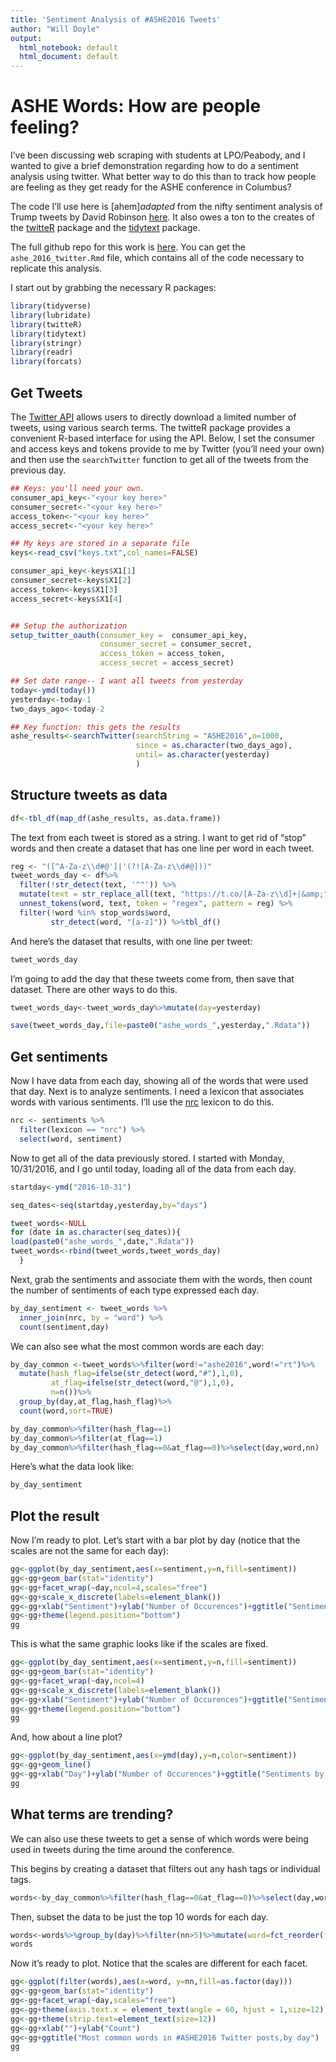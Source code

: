 ```yaml
---
title: 'Sentiment Analysis of #ASHE2016 Tweets'
author: "Will Doyle"
output:
  html_notebook: default
  html_document: default
---
```


# ASHE Words: How are people feeling?

I've been discussing web scraping with students at LPO/Peabody, and I wanted to give a brief demonstration regarding how to do a sentiment analysis using twitter. What better way to do this than to track how people are feeling as they get ready for the ASHE conference in Columbus? 

The code I'll use here is [ahem]*adapted* from the nifty sentiment analysis of Trump tweets by David Robinson [here](http://varianceexplained.org/r/trump-tweets/). It also owes a ton to the creates of the [twitteR](https://cran.r-project.org/web/packages/twitteR/index.html) package and the [tidytext](https://cran.r-project.org/web/packages/tidytext/vignettes/tidytext.html) package.


The full github repo for this work is [here](https://github.com/wdoyle42/ashe_2016_twitter). You can get the `ashe_2016_twitter.Rmd` file, which contains all of the code necessary to replicate this analysis. 

I start out by grabbing the necessary R packages:
```r
library(tidyverse)
library(lubridate)
library(twitteR)
library(tidytext)
library(stringr)
library(readr)
library(forcats)
```


## Get Tweets

The [Twitter API](https://dev.twitter.com/overview/api) allows users to directly download a limited number of tweets, using various search terms. The twitteR package provides a convenient R-based interface for using the API. Below, I set the consumer and access keys and tokens provide to me by Twitter (you'll need your own) and then use the `searchTwitter` function to get all of the tweets from the previous day. 


```r
## Keys: you'll need your own. 
consumer_api_key<-"<your key here>"
consumer_secret<-"<your key here>"
access_token<-"<your key here>"
access_secret<-"<your key here>"

## My keys are stored in a separate file
keys<-read_csv("keys.txt",col_names=FALSE)

consumer_api_key<-keys$X1[1]
consumer_secret<-keys$X1[2]
access_token<-keys$X1[3]
access_secret<-keys$X1[4]


## Setup the authorization
setup_twitter_oauth(consumer_key =  consumer_api_key,
                    consumer_secret = consumer_secret,
                    access_token = access_token,
                    access_secret = access_secret)

## Set date range-- I want all tweets from yesterday
today<-ymd(today())
yesterday<-today-1
two_days_ago<-today-2

## Key function: this gets the results
ashe_results<-searchTwitter(searchString = "ASHE2016",n=1000,
                            since = as.character(two_days_ago),
                            until= as.character(yesterday)
                            )
```

## Structure tweets as data

```r
df<-tbl_df(map_df(ashe_results, as.data.frame))
```

The text from each tweet is stored as a string. I want to get rid of "stop" words and then create a dataset that has one line per word in each tweet. 

```r
reg <- "([^A-Za-z\\d#@']|'(?![A-Za-z\\d#@]))"
tweet_words_day <- df%>%
  filter(!str_detect(text, '^"')) %>%
  mutate(text = str_replace_all(text, "https://t.co/[A-Za-z\\d]+|&amp;", "")) %>%
  unnest_tokens(word, text, token = "regex", pattern = reg) %>%
  filter(!word %in% stop_words$word,
         str_detect(word, "[a-z]")) %>%tbl_df()
```

And here's the dataset that results, with one line per tweet:

```r
tweet_words_day
```

I'm going to add the day that these tweets come from, then save that dataset. There are other ways to do this. 
```r
tweet_words_day<-tweet_words_day%>%mutate(day=yesterday)

save(tweet_words_day,file=paste0("ashe_words_",yesterday,".Rdata"))
```

## Get sentiments

Now I have data from each day, showing all of the words that were used that day. Next is to analyze sentiments. I need a lexicon that associates words with various sentiments. I'll use the [nrc](http://saifmohammad.com/WebPages/NRC-Emotion-Lexicon.htm) lexicon to do this. 

```r

nrc <- sentiments %>%
  filter(lexicon == "nrc") %>%
  select(word, sentiment)
```

Now to get all of the data previously stored. I started with Monday, 10/31/2016, and I go until today, loading all of the data from each day. 

```r
startday<-ymd("2016-10-31")

seq_dates<-seq(startday,yesterday,by="days")

tweet_words<-NULL
for (date in as.character(seq_dates)){
load(paste0("ashe_words_",date,".Rdata"))
tweet_words<-rbind(tweet_words,tweet_words_day)
  }
```

Next, grab the sentiments and associate them with the words, then count the number of sentiments of each type expressed each day. 
```r
by_day_sentiment <- tweet_words %>%
  inner_join(nrc, by = "word") %>%
  count(sentiment,day)
```

We can also see what the most common words are each day:
```r

by_day_common <-tweet_words%>%filter(word!="ashe2016",word!="rt")%>%
  mutate(hash_flag=ifelse(str_detect(word,"#"),1,0),
         at_flag=ifelse(str_detect(word,"@"),1,0),
         n=n())%>%
  group_by(day,at_flag,hash_flag)%>%
  count(word,sort=TRUE)

by_day_common%>%filter(hash_flag==1)  
by_day_common%>%filter(at_flag==1)  
by_day_common%>%filter(hash_flag==0&at_flag==0)%>%select(day,word,nn)


```


Here's what the data look like:
```r
by_day_sentiment
```


## Plot the result

Now I'm ready to plot. Let's start with a bar plot by day (notice that the scales are not the same for each day):


```r
gg<-ggplot(by_day_sentiment,aes(x=sentiment,y=n,fill=sentiment))
gg<-gg+geom_bar(stat="identity")
gg<-gg+facet_wrap(~day,ncol=4,scales="free")
gg<-gg+scale_x_discrete(labels=element_blank())
gg<-gg+xlab("Sentiment")+ylab("Number of Occurences")+ggtitle("Sentiments by Day")
gg<-gg+theme(legend.position="bottom")
gg
```

This is what the same graphic looks like if the scales are fixed. 

```r
gg<-ggplot(by_day_sentiment,aes(x=sentiment,y=n,fill=sentiment))
gg<-gg+geom_bar(stat="identity")
gg<-gg+facet_wrap(~day,ncol=4)
gg<-gg+scale_x_discrete(labels=element_blank())
gg<-gg+xlab("Sentiment")+ylab("Number of Occurences")+ggtitle("Sentiments by Day")
gg<-gg+theme(legend.position="bottom")
gg
```


And, how about a line plot?

```r
gg<-ggplot(by_day_sentiment,aes(x=ymd(day),y=n,color=sentiment))
gg<-gg+geom_line()
gg<-gg+xlab("Day")+ylab("Number of Occurences")+ggtitle("Sentiments by Day")
gg
```

## What terms are trending?

We can also use these tweets to get a sense of which words were being used in tweets during the time around the conference. 

This begins by creating a dataset that filters out any hash tags or individual tags.  

```r

words<-by_day_common%>%filter(hash_flag==0&at_flag==0)%>%select(day,word,nn)
```

Then, subset the data to be just the top 10 words for each day.

```r
words<-words%>%group_by(day)%>%filter(nn>5)%>%mutate(word=fct_reorder(f=as.factor(word),x=nn))%>%top_n(10, nn)
words
```

Now it's ready to plot. Notice that the scales are different for each facet. 
```r
gg<-ggplot(filter(words),aes(x=word, y=nn,fill=as.factor(day)))
gg<-gg+geom_bar(stat="identity")
gg<-gg+facet_wrap(~day,scales="free")
gg<-gg+theme(axis.text.x = element_text(angle = 60, hjust = 1,size=12),legend.position="none")
gg<-gg+theme(strip.text=element_text(size=12))
gg<-gg+xlab("")+ylab("Count")
gg<-gg+ggtitle("Most common words in #ASHE2016 Twitter posts,by day")
gg

```
